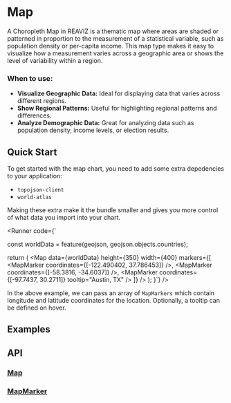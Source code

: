 
# Map

A Choropleth Map in REAVIZ is a thematic map where areas are shaded or patterned in proportion 
to the measurement of a statistical variable, such as population density or per-capita income. 
This map type makes it easy to visualize how a measurement varies across a geographic area or shows the level of variability within a region.

### When to use:

- **Visualize Geographic Data:** Ideal for displaying data that varies across different regions.
- **Show Regional Patterns:** Useful for highlighting regional patterns and differences.
- **Analyze Demographic Data:** Great for analyzing data such as population density, income levels, or election results.


## Quick Start
To get started with the map chart, you need to add some extra depedencies to your application:

- `topojson-client`
- `world-atlas`

Making these extra make it the bundle smaller and gives you more control of what data
you import into your chart.

<Runner code={`

const worldData = feature(geojson, geojson.objects.countries);

  return (
    <Map
      data={worldData}
      height={350}
      width={400}
      markers={[
        <MapMarker coordinates={[-122.490402, 37.786453]} />,
        <MapMarker coordinates={[-58.3816, -34.6037]} />,
        <MapMarker coordinates={[-97.7437, 30.2711]} tooltip="Austin, TX" />
      ]}
    />
  );
}`}
/>

In the above example, we can pass an array of `MapMarkers` which
contain longitude and latitude coordinates for the location. Optionally,
a tooltip can be defined on hover.

## Examples
<StoryRenderer path="components/Map.story.tsx" name="Simple" storybookKey="charts-map--simple" />

## API
### [Map](https://github.com/reaviz/reaviz/blob/master/src/Map/Map.tsx)
<PropsTable name="Map" />

### [MapMarker](https://github.com/reaviz/reaviz/blob/master/src/Map/MapMarker.tsx)
<PropsTable name="MapMarker" />

